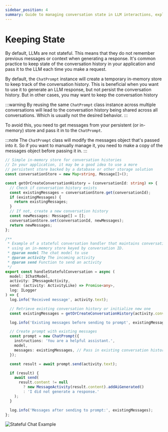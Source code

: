 ```yaml
---
sidebar_position: 4
summary: Guide to managing conversation state in LLM interactions, explaining how to maintain chat history using ChatPrompt's state management capabilities and implementing custom persistence strategies for multi-conversation scenarios.
---
```



# Keeping State

By default, LLMs are not stateful. This means that they do not remember previous messages or context when generating a response.
It's common practice to keep state of the conversation history in your application and pass it to the LLM each time you make a request.

By default, the `ChatPrompt` instance will create a temporary in-memory store to keep track of the conversation history. This is beneficial
when you want to use it to generate an LLM response, but not persist the conversation history. But in other cases, you may want to keep the conversation history

:::warning
By reusing the same `ChatPrompt` class instance across multiple conversations will lead to the conversation history being shared across all conversations. Which is usually not the desired behavior.
:::

To avoid this, you need to get messages from your persistent (or in-memory) store and pass it in to the `ChatPrompt`.

:::note
The `ChatPrompt` class will modify the messages object that's passed into it. So if you want to manually manage it, you need to make a copy of the messages object before passing it in.
:::

```ts
// Simple in-memory store for conversation histories
// In your application, it may be a good idea to use a more
// persistent store backed by a database or other storage solution
const conversationStore = new Map<string, Message[]>();

const getOrCreateConversationHistory = (conversationId: string) => {
  // Check if conversation history exists
  const existingMessages = conversationStore.get(conversationId);
  if (existingMessages) {
    return existingMessages;
  }
  // If not, create a new conversation history
  const newMessages: Message[] = [];
  conversationStore.set(conversationId, newMessages);
  return newMessages;
};
```

```ts
/**
 * Example of a stateful conversation handler that maintains conversation history
 * using an in-memory store keyed by conversation ID.
 * @param model The chat model to use
 * @param activity The incoming activity
 * @param send Function to send an activity
 */
export const handleStatefulConversation = async (
  model: IChatModel,
  activity: IMessageActivity,
  send: (activity: ActivityLike) => Promise<any>,
  log: ILogger
) => {
  log.info('Received message', activity.text);

  // Retrieve existing conversation history or initialize new one
  const existingMessages = getOrCreateConversationHistory(activity.conversation.id);

  log.info('Existing messages before sending to prompt', existingMessages);

  // Create prompt with existing messages
  const prompt = new ChatPrompt({
    instructions: 'You are a helpful assistant.',
    model,
    messages: existingMessages, // Pass in existing conversation history
  });

  const result = await prompt.send(activity.text);

  if (result) {
    await send(
      result.content != null
        ? new MessageActivity(result.content).addAiGenerated()
        : 'I did not generate a response.'
    );
  }

  log.info('Messages after sending to prompt:', existingMessages);
};
```

![Stateful Chat Example](/screenshots/stateful-chat-example.png)
